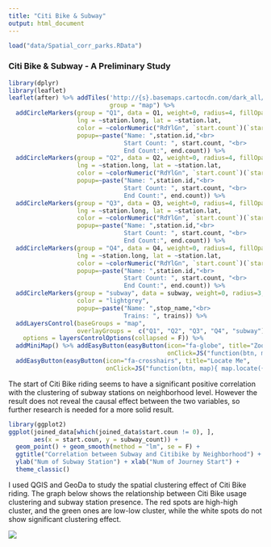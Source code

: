 ```yaml
---
title: "Citi Bike & Subway"
output: html_document
---
```


```r
load("data/Spatial_corr_parks.RData")
```

### Citi Bike & Subway - A Preliminary Study

```r
library(dplyr)
library(leaflet)
leaflet(after) %>% addTiles('http://{s}.basemaps.cartocdn.com/dark_all/{z}/{x}/{y}.png', 
                            group = "map") %>%
  addCircleMarkers(group = "Q1", data = Q1, weight=0, radius=4, fillOpacity=0.8,
                   lng = ~station.long, lat = ~station.lat, 
                   color = ~colorNumeric("RdYlGn", `start.count`)(`start.count`), 
                   popup=~paste("Name: ",station.id,"<br>
                                Start Count: ", start.count, "<br>
                                End Count:", end.count)) %>%
  addCircleMarkers(group = "Q2", data = Q2, weight=0, radius=4, fillOpacity=0.8,
                   lng = ~station.long, lat = ~station.lat, 
                   color = ~colorNumeric("RdYlGn", `start.count`)(`start.count`), 
                   popup=~paste("Name: ",station.id,"<br>
                                Start Count: ", start.count, "<br>
                                End Count:", end.count)) %>%
  addCircleMarkers(group = "Q3", data = Q3, weight=0, radius=4, fillOpacity=0.8,
                   lng = ~station.long, lat = ~station.lat, 
                   color = ~colorNumeric("RdYlGn", `start.count`)(`start.count`), 
                   popup=~paste("Name: ",station.id,"<br>
                                Start Count: ", start.count, "<br>
                                End Count:", end.count)) %>%
  addCircleMarkers(group = "Q4", data = Q4, weight=0, radius=4, fillOpacity=0.8,
                   lng = ~station.long, lat = ~station.lat, 
                   color = ~colorNumeric("RdYlGn", `start.count`)(`start.count`), 
                   popup=~paste("Name: ",station.id,"<br>
                                Start Count: ", start.count, "<br>
                                End Count:", end.count)) %>%
  addCircleMarkers(group = "subway", data = subway, weight=0, radius=3, fillOpacity=0.6,
                   color = "lightgrey", 
                   popup=~paste("Name: ",stop_name,"<br>
                                Trains: ", trains)) %>%
  addLayersControl(baseGroups = "map", 
                   overlayGroups =  c("Q1", "Q2", "Q3", "Q4", "subway"),
    options = layersControlOptions(collapsed = F)) %>%
  addMiniMap() %>% addEasyButton(easyButton(icon="fa-globe", title="Zoom to Entire US Map", 
                                            onClick=JS("function(btn, map){ map.setZoom(10); }"))) %>%
  addEasyButton(easyButton(icon="fa-crosshairs", title="Locate Me",
                           onClick=JS("function(btn, map){ map.locate({setView: true}); }")))
```

The start of Citi Bike riding seems to have a significant positive correlation with the clustering of subway stations on neighborhood level. However the result does not reveal the causal effect between the two variables, so further research is needed for a more solid result. 

```r
library(ggplot2)
ggplot(joined_data[which(joined_data$start.coun != 0), ], 
       aes(x = start.coun, y = subway_count)) + 
  geom_point() + geom_smooth(method = "lm", se = F) + 
  ggtitle("Correlation between Subway and Citibike by Neighborhood") + 
  ylab("Num of Subway Station") + xlab("Num of Journey Start") + 
  theme_classic()
```

I used QGIS and GeoDa to study the spatial clustering effect of Citi Bike riding. The graph below shows the relationship between Citi Bike usage clustering and subway station presence. The red spots are high-high cluster, and the green ones are low-low cluster, while the white spots do not show significant clustering effect. 

![](plots/Output_subway.png)




